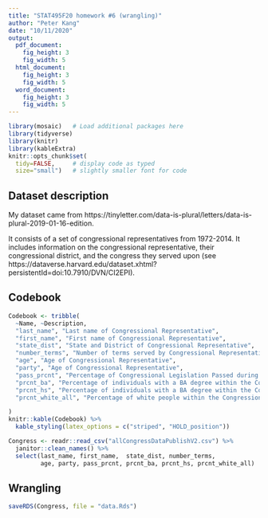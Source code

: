 ```yaml
---
title: "STAT495F20 homework #6 (wrangling)"
author: "Peter Kang"
date: "10/11/2020"
output: 
  pdf_document:
    fig_height: 3
    fig_width: 5
  html_document:
    fig_height: 3
    fig_width: 5
  word_document:
    fig_height: 3
    fig_width: 5
---
```


```r
library(mosaic)   # Load additional packages here 
library(tidyverse)
library(knitr)
library(kableExtra)
knitr::opts_chunk$set(
  tidy=FALSE,     # display code as typed
  size="small")   # slightly smaller font for code
```


## Dataset description



My dataset came from https://tinyletter.com/data-is-plural/letters/data-is-plural-2019-01-16-edition.

It consists of a set of congressional representatives from 1972-2014. It includes information on the congressional representative, their congressional district, and the congress they served upon (see https://dataverse.harvard.edu/dataset.xhtml?persistentId=doi:10.7910/DVN/CI2EPI).

## Codebook



```r
Codebook <- tribble(
  ~Name, ~Description,
  "last_name", "Last name of Congressional Representative",
  "first_name", "First name of Congressional Representative",
  "state_dist", "State and District of Congressional Representative",
  "number_terms", "Number of terms served by Congressional Representative",
  "age", "Age of Congressional Representative",
  "party", "Age of Congressional Representative",
  "pass_prcnt", "Percentage of Congressional Legislation Passed during Representative's Term(s)",
  "prcnt_ba", "Percentage of individuals with a BA degree within the Congressional District",
  "prcnt_hs", "Percentage of individuals with a BA degree within the Congressional District",
  "prcnt_white_all", "Percentage of white people within the Congressional District"

)
knitr::kable(Codebook) %>%
  kable_styling(latex_options = c("striped", "HOLD_position"))
```

```r
Congress <- readr::read_csv("allCongressDataPublishV2.csv") %>%
  janitor::clean_names() %>%
  select(last_name, first_name,  state_dist, number_terms, 
         age, party, pass_prcnt, prcnt_ba, prcnt_hs, prcnt_white_all)
```

## Wrangling

```r
saveRDS(Congress, file = "data.Rds")
```


